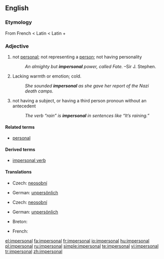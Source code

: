 ==English==

===Etymology===
From French {{term|impersonnel}} < Latin {{term|impersonalis}} < Latin {{term|im-||not}} + {{term|personalis||personal}}

===Adjective===
{{en-adj}}

# not [[personal]]; not representing a [[person]]; not having personality
#: ''An almighty but '''impersonal''' power, called Fate.'' &ndash;Sir J. Stephen.
# Lacking warmth or emotion; cold.
#: ''She sounded '''impersonal''' as she gave her report of the Nazi death camps.''
# {{grammar|of a verb or other word}} not having a subject, or having a third person pronoun without an antecedent
#: ''The verb “rain” is '''impersonal''' in sentences like “It’s raining.”''

====Related terms====
* [[personal]]

====Derived terms====
* [[impersonal verb]]

====Translations====
{{trans-top|not representing a person}}
* Czech: [[neosobní]] {{m}}
{{trans-mid}}
* German: [[unpersönlich]]
{{trans-bottom}}

{{trans-top|lacking warmth or emotion}}
* Czech: [[neosobní]] {{m}}
{{trans-mid}}
* German: [[unpersönlich]]
{{trans-bottom}}

{{trans-top|grammar}}
* Breton: {{t-|br|dic'hour}}
{{trans-mid}}
* French: {{t+|fr|impersonnel}}
{{trans-bottom}}

[[el:impersonal]]
[[fa:impersonal]]
[[fr:impersonal]]
[[io:impersonal]]
[[hu:impersonal]]
[[pl:impersonal]]
[[ru:impersonal]]
[[simple:impersonal]]
[[te:impersonal]]
[[vi:impersonal]]
[[tr:impersonal]]
[[zh:impersonal]]